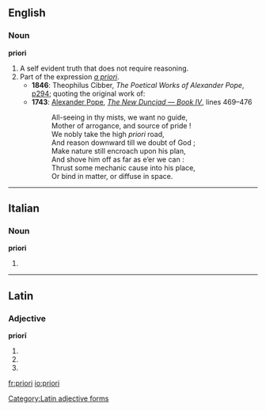 ==English==
{{rfv|In English, maybe "[[a priori]]"}}
===Noun===
'''priori''' {{m}}

# A self evident truth that does not require reasoning.
# Part of the expression ''[[a priori]]''.
#* '''1846''': Theophilus Cibber, ''The Poetical Works of Alexander Pope'', [http://www.google.co.uk/books?id=3DY1AAAAMAAJ&pg=PA294&dq=priori+high+-%22a+priori%22+-%22%C3%A0+priori%22+-%22d+priori%22+-%22n+priori%22 p294]; quoting the original work of:
#* '''1743''': [[w:Alexander Pope|Alexander Pope]], ''[[w:The Dunciad|The New Dunciad — Book Ⅳ]]'', lines 469–476
#*: All-seeing in thy mists, we want no guide,
#*: Mother of arrogance, and source of pride !
#*: We nobly take the high ''priori'' road,
#*: And reason downward till we doubt of God ;
#*: Make nature still encroach upon his plan,
#*: And shove him off as far as e’er we can :
#*: Thrust some mechanic cause into his place,
#*: Or bind in matter, or diffuse in space.

----

==Italian==

===Noun===
'''priori''' {{m}}

# {{plural of|[[priore]]|lang=Italian}}

----

==Latin==

===Adjective===
'''priorī'''

# {{inflection of|prior#Latin|prior|dat|m|s}}
# {{inflection of|prior#Latin|prior|dat|f|s}}
# {{inflection of|prior#Latin|prior|dat|n|s}}

[[Category:Latin adjective forms]]

[[fr:priori]]
[[io:priori]]